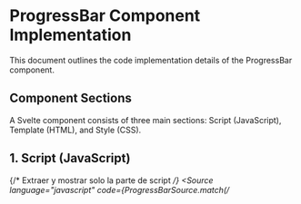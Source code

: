 
<Meta title="Components Code/G-ProgressBar/Code Implementation" />

# ProgressBar Component Implementation

This document outlines the code implementation details of the ProgressBar component.

## Component Sections

A Svelte component consists of three main sections: Script (JavaScript), Template (HTML), and Style (CSS).

## 1. Script (JavaScript)

{/* Extraer y mostrar solo la parte de script */}
<Source
  language="javascript"
  code={ProgressBarSource.match(/<script>([\s\S]*?)<\/script>/)?.[1] || '// No script section found'}
  dark
  format={true}
  highlighter="prismjs"
/>

## 2. Template (HTML)

{/* Extraer y mostrar solo la parte de template (todo lo que está fuera de <script> y <style>) */}
<Source
  language="html"
  code={ProgressBarSource.replace(/<script>[\s\S]*?<\/script>/, '').replace(/<style>[\s\S]*?<\/style>/, '').trim()}
  dark
  format={true}
  highlighter="prismjs"
/>

## 3. Style (CSS)

{/* Extraer y mostrar solo la parte de style */}
<Source
  language="css"
  code={ProgressBarSource.match(/<style>([\s\S]*?)<\/style>/)?.[1] || '/* No style section found */'}
  dark
  format={true}
  highlighter="prismjs"
/>

## Key Implementation Notes

### Props Handling

The component uses Svelte 5's `$props()` rune to handle properties:

<Source
  language="javascript"
  code={ProgressBarSource.match(/let\s*\{\s*([^}]*?)\s*\}\s*=\s*\$props\(\);/s)?.[1] ? 
    `const { 
${ProgressBarSource.match(/let\s*\{\s*([^}]*?)\s*\}\s*=\s*\$props\(\);/s)[1]}
} = $props();` : 
    `const { 
  // No props found in component
} = $props();`}
  dark
/>